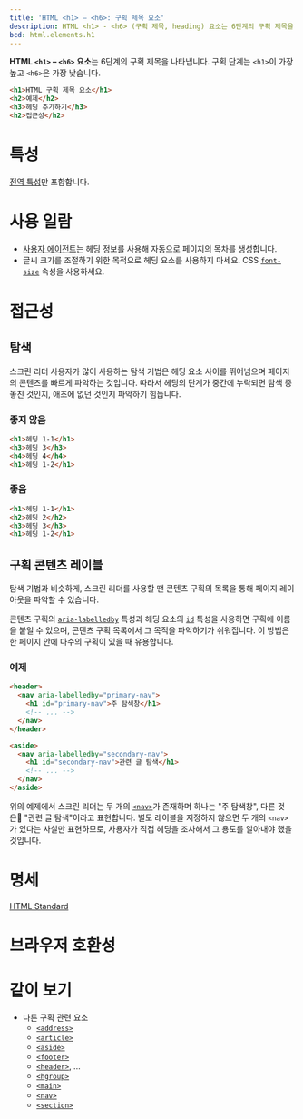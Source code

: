```yaml
---
title: 'HTML <h1> – <h6>: 구획 제목 요소'
description: HTML <h1> - <h6> (구획 제목, heading) 요소는 6단계의 구획 제목을 나타냅니다.
bcd: html.elements.h1
---
```


**HTML `<h1>` – `<h6>` 요소**는 6단계의 구획 제목을 나타냅니다. 구획 단계는 `<h1>`이 가장 높고 `<h6>`은 가장 낮습니다.

```html hidden name=demo
<h1>HTML 구획 제목 요소</h1>
<h2>예제</h2>
<h3>헤딩 추가하기</h3>
<h2>접근성</h2>
```

<LiveExample height={180} lang="html" name="demo" />

# 특성

[전역 특성](/docs/Web/HTML/Global_attributes)만 포함합니다.

# 사용 일람

- [사용자 에이전트](https://developer.mozilla.org/ko/docs/Glossary/User_agent)는 헤딩 정보를 사용해 자동으로 페이지의 목차를 생성합니다.
- 글씨 크기를 조절하기 위한 목적으로 헤딩 요소를 사용하지 마세요. CSS [`font-size`](/docs/Web/CSS/font-size) 속성을 사용하세요.

# 접근성

## 탐색

스크린 리더 사용자가 많이 사용하는 탐색 기법은 헤딩 요소 사이를 뛰어넘으며 페이지의 콘텐츠를 빠르게 파악하는 것입니다. 따라서 헤딩의 단계가 중간에 누락되면 탐색 중 놓친 것인지, 애초에 없던 것인지 파악하기 힘듭니다.

### 좋지 않음

```html variant=bad
<h1>헤딩 1-1</h1>
<h3>헤딩 3</h3>
<h4>헤딩 4</h4>
<h1>헤딩 1-2</h1>
```

### 좋음

```html variant=good
<h1>헤딩 1-1</h1>
<h2>헤딩 2</h2>
<h3>헤딩 3</h3>
<h1>헤딩 1-2</h1>
```

## 구획 콘텐츠 레이블

탐색 기법과 비슷하게, 스크린 리더를 사용할 땐 콘텐츠 구획의 목록을 통해 페이지 레이아웃을 파악할 수 있습니다.

콘텐츠 구획의 [`aria-labelledby`](https://developer.mozilla.org/en-US/docs/Web/Accessibility/ARIA/ARIA_Techniques/Using_the_aria-labelledby_attribute) 특성과 헤딩 요소의 [`id`](../Global_attributes#term-id) 특성을 사용하면 구획에 이름을 붙일 수 있으며, 콘텐츠 구획 목록에서 그 목적을 파악하기가 쉬워집니다. 이 방법은 한 페이지 안에 다수의 구획이 있을 때 유용합니다.

### 예제

```html
<header>
  <nav aria-labelledby="primary-nav">
    <h1 id="primary-nav">주 탐색창</h1>
    <!-- ... -->
  </nav>
</header>

<aside>
  <nav aria-labelledby="secondary-nav">
    <h1 id="secondary-nav">관련 글 탐색</h1>
    <!-- ... -->
  </nav>
</aside>
```

위의 예제에서 스크린 리더는 두 개의 [`<nav>`](./nav)가 존재하며 하나는 "주 탐색창", 다른 것은 "관련 글 탐색"이라고 표현합니다. 별도 레이블을 지정하지 않으면 두 개의 `<nav>`가 있다는 사실만 표현하므로, 사용자가 직접 헤딩을 조사해서 그 용도를 알아내야 했을 것입니다.

# 명세

[HTML Standard](https://html.spec.whatwg.org/multipage/sections.html#the-h1,-h2,-h3,-h4,-h5,-and-h6-elements)

# 브라우저 호환성

<BrowserCompat data={props.bcd} />

# 같이 보기

- 다른 구획 관련 요소
  - [`<address>`](./address)
  - [`<article>`](./article)
  - [`<aside>`](./aside)
  - [`<footer>`](./footer)
  - [`<header>`](./header), ...
  - [`<hgroup>`](./hgroup)
  - [`<main>`](./main)
  - [`<nav>`](./nav)
  - [`<section>`](./section)
